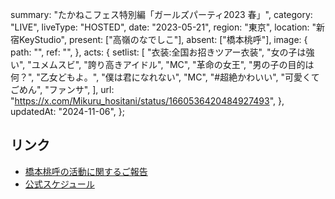   summary: "たかねこフェス特別編「ガールズパーティ2023 春」",
  category: "LIVE",
  liveType: "HOSTED",
  date: "2023-05-21",
  region: "東京",
  location: "新宿KeyStudio",
  present: ["高嶺のなでしこ"],
  absent: ["橋本桃呼"],
  image: {
    path: "",
    ref: "",
  },
  acts: {
    setlist: [
      "衣装:全国お招きツアー衣装",
      "女の子は強い",
      "ユメムスビ",
      "誇り高きアイドル",
      "MC",
      "革命の女王",
      "男の子の目的は何？",
      "乙女どもよ。",
      "僕は君になれない",
      "MC",
      "#超絶かわいい",
      "可愛くてごめん",
      "ファンサ",
    ],
    url: "https://x.com/Mikuru_hositani/status/1660536420484927493",
  },
  updatedAt: "2024-11-06",
};

## リンク

- [橋本桃呼の活動に関するご報告](https://takanenonadeshiko.jp/?p=1016)
- [公式スケジュール](https://takanenonadeshiko.jp/?p=1006)
